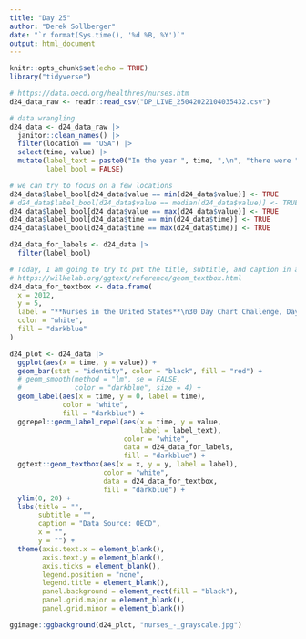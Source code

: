 ```yaml
---
title: "Day 25"
author: "Derek Sollberger"
date: "`r format(Sys.time(), '%d %B, %Y')`"
output: html_document
---
```


```r
knitr::opts_chunk$set(echo = TRUE)
library("tidyverse")
```

```r
# https://data.oecd.org/healthres/nurses.htm
d24_data_raw <- readr::read_csv("DP_LIVE_25042022104035432.csv")
```

```r
# data wrangling
d24_data <- d24_data_raw |>
  janitor::clean_names() |>
  filter(location == "USA") |>
  select(time, value) |>
  mutate(label_text = paste0("In the year ", time, ",\n", "there were ", value, " nurses per 1000 inhabitants"),
         label_bool = FALSE)
```

```r
# we can try to focus on a few locations
d24_data$label_bool[d24_data$value == min(d24_data$value)] <- TRUE
# d24_data$label_bool[d24_data$value == median(d24_data$value)] <- TRUE
d24_data$label_bool[d24_data$value == max(d24_data$value)] <- TRUE
d24_data$label_bool[d24_data$time == min(d24_data$time)] <- TRUE
d24_data$label_bool[d24_data$time == max(d24_data$time)] <- TRUE

d24_data_for_labels <- d24_data |>
  filter(label_bool)
```

```r
# Today, I am going to try to put the title, subtitle, and caption in a text box(es)
# https://wilkelab.org/ggtext/reference/geom_textbox.html
d24_data_for_textbox <- data.frame(
  x = 2012,
  y = 5,
  label = "**Nurses in the United States**\n30 Day Chart Challenge, Day 25: Trends",
  color = "white",
  fill = "darkblue"
)
```


```r
d24_plot <- d24_data |>
  ggplot(aes(x = time, y = value)) +
  geom_bar(stat = "identity", color = "black", fill = "red") +
  # geom_smooth(method = "lm", se = FALSE,
  #             color = "darkblue", size = 4) +
  geom_label(aes(x = time, y = 0, label = time),
             color = "white",
             fill = "darkblue") +
  ggrepel::geom_label_repel(aes(x = time, y = value, 
                                label = label_text),
                            color = "white",
                            data = d24_data_for_labels,
                            fill = "darkblue") +
  ggtext::geom_textbox(aes(x = x, y = y, label = label),
                       color = "white",
                       data = d24_data_for_textbox,
                       fill = "darkblue") +
  ylim(0, 20) +
  labs(title = "",
       subtitle = "",
       caption = "Data Source: OECD",
       x = "",
       y = "") +
  theme(axis.text.x = element_blank(),
        axis.text.y = element_blank(),
        axis.ticks = element_blank(),
        legend.position = "none",
        legend.title = element_blank(),
        panel.background = element_rect(fill = "black"),
        panel.grid.major = element_blank(),
        panel.grid.minor = element_blank())

ggimage::ggbackground(d24_plot, "nurses_-_grayscale.jpg")
```

